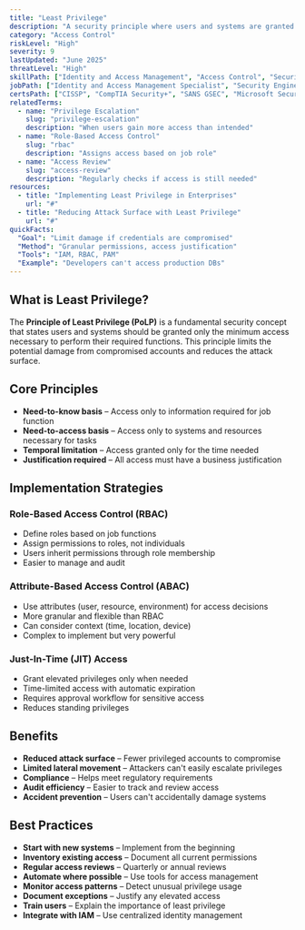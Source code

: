 ```yaml
---
title: "Least Privilege"
description: "A security principle where users and systems are granted only the minimum access necessary to perform their required functions"
category: "Access Control"
riskLevel: "High"
severity: 9
lastUpdated: "June 2025"
threatLevel: "High"
skillPath: ["Identity and Access Management", "Access Control", "Security Fundamentals", "Security Governance"]
jobPath: ["Identity and Access Management Specialist", "Security Engineer", "Security Analyst", "IT Administrator"]
certsPath: ["CISSP", "CompTIA Security+", "SANS GSEC", "Microsoft Security Certifications"]
relatedTerms:
  - name: "Privilege Escalation"
    slug: "privilege-escalation"
    description: "When users gain more access than intended"
  - name: "Role-Based Access Control"
    slug: "rbac"
    description: "Assigns access based on job role"
  - name: "Access Review"
    slug: "access-review"
    description: "Regularly checks if access is still needed"
resources:
  - title: "Implementing Least Privilege in Enterprises"
    url: "#"
  - title: "Reducing Attack Surface with Least Privilege"
    url: "#"
quickFacts:
  "Goal": "Limit damage if credentials are compromised"
  "Method": "Granular permissions, access justification"
  "Tools": "IAM, RBAC, PAM"
  "Example": "Developers can't access production DBs"
---
```


## What is Least Privilege?

The **Principle of Least Privilege (PoLP)** is a fundamental security concept that states users and systems should be granted only the minimum access necessary to perform their required functions. This principle limits the potential damage from compromised accounts and reduces the attack surface.

## Core Principles

- **Need-to-know basis** – Access only to information required for job function
- **Need-to-access basis** – Access only to systems and resources necessary for tasks
- **Temporal limitation** – Access granted only for the time needed
- **Justification required** – All access must have a business justification

## Implementation Strategies

### **Role-Based Access Control (RBAC)**
- Define roles based on job functions
- Assign permissions to roles, not individuals
- Users inherit permissions through role membership
- Easier to manage and audit

### **Attribute-Based Access Control (ABAC)**
- Use attributes (user, resource, environment) for access decisions
- More granular and flexible than RBAC
- Can consider context (time, location, device)
- Complex to implement but very powerful

### **Just-In-Time (JIT) Access**
- Grant elevated privileges only when needed
- Time-limited access with automatic expiration
- Requires approval workflow for sensitive access
- Reduces standing privileges

## Benefits

- **Reduced attack surface** – Fewer privileged accounts to compromise
- **Limited lateral movement** – Attackers can't easily escalate privileges
- **Compliance** – Helps meet regulatory requirements
- **Audit efficiency** – Easier to track and review access
- **Accident prevention** – Users can't accidentally damage systems

## Best Practices

- **Start with new systems** – Implement from the beginning
- **Inventory existing access** – Document all current permissions
- **Regular access reviews** – Quarterly or annual reviews
- **Automate where possible** – Use tools for access management
- **Monitor access patterns** – Detect unusual privilege usage
- **Document exceptions** – Justify any elevated access
- **Train users** – Explain the importance of least privilege
- **Integrate with IAM** – Use centralized identity management
